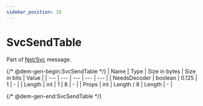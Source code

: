 ```yaml
---
sidebar_position: 10
---
```


# SvcSendTable

Part of [Net/Svc](../netsvc) message.

{/* @dem-gen-begin:SvcSendTable */}
| Name | Type | Size in bytes | Size in bits | Value |
| --- | --- | --- | --- | --- |
| NeedsDecoder | boolean | 0.125 | 1 | - |
| Length | int | 1 | 8 | - |
| Props | int | Length / 8 | Length | - |

{/* @dem-gen-end:SvcSendTable */}
